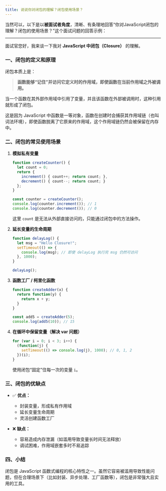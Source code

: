 ```yaml
---
title: 说说你对闭包的理解？闭包使用场景？
---
```


当然可以，以下是以**被面试者角度**，清晰、有条理地回答“你对JavaScript闭包的理解？闭包的使用场景？”这个面试问题的回答示例：

---

面试官您好，我来谈一下我对 **JavaScript 中闭包（Closure）** 的理解。

### 一、闭包的定义和原理

闭包本质上是：

> **函数能够“记住”并访问它定义时的作用域，即使函数在当前作用域之外被调用。**

当一个函数在其外部作用域中引用了变量，并且该函数在外部被调用时，这种引用就形成了闭包。

这是因为 JavaScript 中函数是一等对象，函数在创建时会捕获其作用域链（也叫词法环境），即使函数脱离了它原来的作用域，这个作用域链仍然会被保留在内存中。

### 二、闭包的常见使用场景

1. **模拟私有变量**

   ```javascript
   function createCounter() {
     let count = 0;
     return {
       increment() { count++; return count; },
       decrement() { count--; return count; }
     };
   }

   const counter = createCounter();
   console.log(counter.increment()); // 1
   console.log(counter.decrement()); // 0
   ```

   这里 `count` 是无法从外部直接访问的，只能通过闭包中的方法操作。

2. **延长变量的生命周期**

   ```javascript
   function delayLog() {
     let msg = "Hello Closure!";
     setTimeout(() => {
       console.log(msg); // 即使 delayLog 执行完 msg 仍然可访问
     }, 1000);
   }

   delayLog();
   ```

3. **函数工厂 / 柯里化函数**

   ```javascript
   function createAdder(x) {
     return function(y) {
       return x + y;
     }
   }

   const add5 = createAdder(5);
   console.log(add5(10)); // 15
   ```

4. **在循环中保留变量（解决 var 问题）**

   ```javascript
   for (var i = 0; i < 3; i++) {
     (function(j) {
       setTimeout(() => console.log(j), 1000); // 0, 1, 2
     })(i);
   }
   ```

   使用闭包“固定”住每一次的变量 `i`。

### 三、闭包的优缺点

* ✅ **优点：**

  * 封装变量，形成私有作用域
  * 延长变量生命周期
  * 灵活创建函数工厂

* ❌ **缺点：**

  * 容易造成内存泄漏（如滥用导致变量长时间无法释放）
  * 调试困难，作用域嵌套多时不易追踪

### 四、小结

闭包是 JavaScript 函数式编程的核心特性之一。虽然它容易被滥用导致性能问题，但在合理场景下（比如封装、异步处理、工厂函数等），闭包是非常强大且实用的工具。

